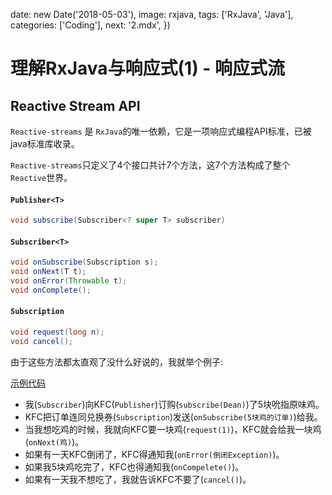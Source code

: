 
  date: new Date('2018-05-03'),
  image: rxjava,
  tags: ['RxJava', 'Java'],
  categories: ['Coding'],
  next: '2.mdx',
})

# 理解RxJava与响应式(1) - 响应式流

## Reactive Stream API

`Reactive-streams` 是 `RxJava`的唯一依赖，它是一项响应式编程API标准，已被java标准库收录。

`Reactive-streams`只定义了4个接口共计7个方法，这7个方法构成了整个`Reactive`世界。

#### `Publisher<T>`

```java
void subscribe(Subscriber<? super T> subscriber)
```

#### `Subscriber<T>`

```java
void onSubscribe(Subscription s);
void onNext(T t);
void onError(Throwable t);
void onComplete();
```

#### `Subscription`

```java
void request(long n);
void cancel();
```

由于这些方法都太直观了没什么好说的，我就举个例子:

[示例代码](https://github.com/XDean/Share/blob/master/src/main/java/xdean/share/rx/ReactiveChapter1.java)

- 我(`Subscriber`)向KFC(`Publisher`)订购(`subscribe(Dean)`)了5块吮指原味鸡。
- KFC把订单连同兑换券(`Subscription`)发送(`onSubscribe(5块鸡的订单)`)给我。
- 当我想吃鸡的时候，我就向KFC要一块鸡(`request(1)`)，KFC就会给我一块鸡(`onNext(鸡)`)。
- 如果有一天KFC倒闭了，KFC得通知我(`onError(倒闭Exception)`)。
- 如果我5块鸡吃完了，KFC也得通知我(`onCompelete()`)。
- 如果有一天我不想吃了，我就告诉KFC不要了(`cancel()`)。
